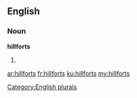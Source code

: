 ==English==

===Noun===
'''hillforts'''

# {{plural of|[[hillfort]]}}

[[Category:English plurals]]

[[ar:hillforts]]
[[fr:hillforts]]
[[ku:hillforts]]
[[my:hillforts]]